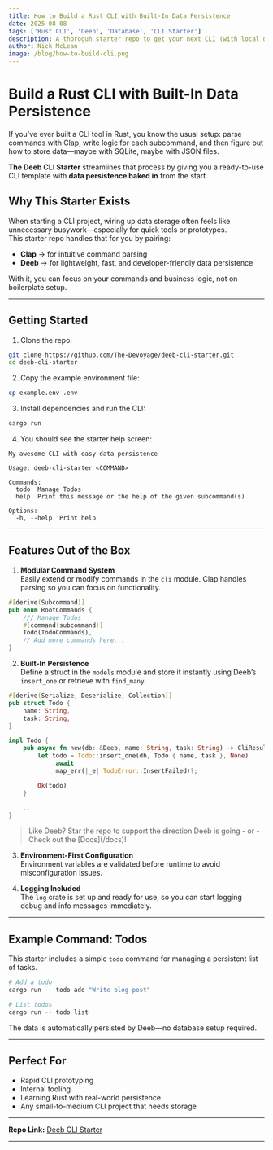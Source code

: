 ```yaml
---
title: How to Build a Rust CLI with Built-In Data Persistence
date: 2025-08-08
tags: ['Rust CLI', 'Deeb', 'Database', 'CLI Starter']
description: A thoroguh starter repo to get your next CLI (with local database) up and going quick.
author: Nick McLean
image: /blog/how-to-build-cli.png
---
```



# Build a Rust CLI with Built-In Data Persistence

If you’ve ever built a CLI tool in Rust, you know the usual setup: parse commands with Clap, write logic for each subcommand, and then figure out how to store data—maybe with SQLite, maybe with JSON files.  

**The Deeb CLI Starter** streamlines that process by giving you a ready-to-use CLI template with **data persistence baked in** from the start.

## Why This Starter Exists

When starting a CLI project, wiring up data storage often feels like unnecessary busywork—especially for quick tools or prototypes.  
This starter repo handles that for you by pairing:

- **Clap** → for intuitive command parsing
- **Deeb** → for lightweight, fast, and developer-friendly data persistence

With it, you can focus on your commands and business logic, not on boilerplate setup.

---

## Getting Started

1. Clone the repo:

```bash
git clone https://github.com/The-Devoyage/deeb-cli-starter.git
cd deeb-cli-starter
```

2. Copy the example environment file:

```bash
cp example.env .env
```

3. Install dependencies and run the CLI:

```bash
cargo run
```

4. You should see the starter help screen:

```
My awesome CLI with easy data persistence

Usage: deeb-cli-starter <COMMAND>

Commands:
  todo  Manage Todos
  help  Print this message or the help of the given subcommand(s)

Options:
  -h, --help  Print help
```

---

## Features Out of the Box

1. **Modular Command System**  
   Easily extend or modify commands in the `cli` module. Clap handles parsing so you can focus on functionality.

```rust
#[derive(Subcommand)]
pub enum RootCommands {
    /// Manage Todos
    #[command(subcommand)]
    Todo(TodoCommands),
    // Add more commands here...
}
```

2. **Built-In Persistence**  
   Define a struct in the `models` module and store it instantly using Deeb’s `insert_one` or retrieve with `find_many`.

```rust
#[derive(Serialize, Deserialize, Collection)]
pub struct Todo {
    name: String,
    task: String,
}

impl Todo {
    pub async fn new(db: &Deeb, name: String, task: String) -> CliResult<Self> {
        let todo = Todo::insert_one(db, Todo { name, task }, None)
            .await
            .map_err(|_e| TodoError::InsertFailed)?;

        Ok(todo)
    }

    ...
}
```

> <StarButton /> 
> Like Deeb? Star the repo to support the direction Deeb is going - or - Check out the [Docs](/docs)!

3. **Environment-First Configuration**  
   Environment variables are validated before runtime to avoid misconfiguration issues.

4. **Logging Included**  
   The `log` crate is set up and ready for use, so you can start logging debug and info messages immediately.

---

## Example Command: Todos

This starter includes a simple `todo` command for managing a persistent list of tasks.

```bash
# Add a todo
cargo run -- todo add "Write blog post"

# List todos
cargo run -- todo list
```

The data is automatically persisted by Deeb—no database setup required.

---

## Perfect For

- Rapid CLI prototyping
- Internal tooling
- Learning Rust with real-world persistence
- Any small-to-medium CLI project that needs storage

---

**Repo Link:** [Deeb CLI Starter](https://github.com/The-Devoyage/deeb-cli-starter)

---

<EmailSignupForm />
